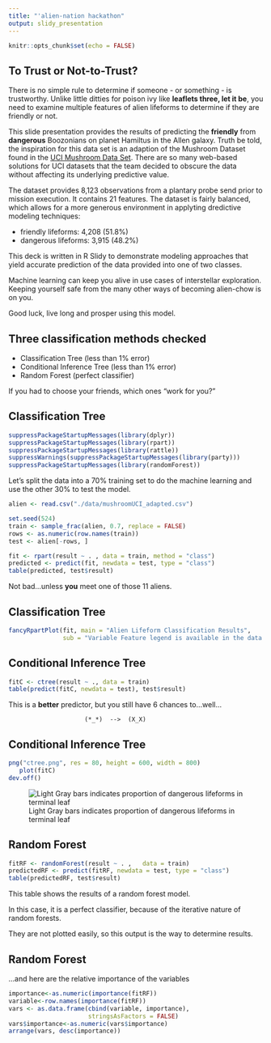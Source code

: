 ```yaml
---
title: "'alien-nation hackathon"
output: slidy_presentation
---
```


```r
knitr::opts_chunk$set(echo = FALSE)
```

## To Trust or Not-to-Trust?

There is no simple rule to determine if someone - or something - is trustworthy. Unlike little ditties for poison ivy like __leaflets three, let it be__, you need to examine multiple features of alien lifeforms to determine if they are friendly or not.

This slide presentation provides the results of predicting the __friendly__ from __dangerous__ Boozonians on planet Hamiltus in the Allen galaxy. Truth be told, the inspiration for this data set is an adaption of the Mushroom Dataset found in the [UCI Mushroom Data Set][1]. There are so many web-based solutions for UCI datasets that the team decided to obscure the data without affecting its underlying predictive value.

The dataset provides 8,123 observations from a plantary probe send prior to mission execution. It contains 21 features. The dataset is fairly balanced, which allows for a more generous environment in applyting dredictive modeling techniques:

*  friendly lifeforms: 4,208 (51.8%)
* dangerous lifeforms: 3,915 (48.2%)

This deck is written in R Slidy to demonstrate modeling approaches that yield accurate prediction of the data provided into one of two classes. 

Machine learning can keep you alive in use cases of interstellar exploration. Keeping yourself safe from the many other ways of becoming alien-chow is on you.

Good luck, live long and prosper using this model.

## Three classification methods checked

- Classification Tree (less than 1% error)
- Conditional Inference Tree (less than 1% error)
- Random Forest (perfect classifier)

If you had to choose your friends, which ones "work for you?"

## Classification Tree

```r

suppressPackageStartupMessages(library(dplyr))
suppressPackageStartupMessages(library(rpart))
suppressPackageStartupMessages(library(rattle))
suppressWarnings(suppressPackageStartupMessages(library(party)))
suppressPackageStartupMessages(library(randomForest))
```

Let's split the data into a 70% training set to do the machine learning and use the other 30% to test the model.

```r
alien <- read.csv("./data/mushroomUCI_adapted.csv")

set.seed(524)
train <- sample_frac(alien, 0.7, replace = FALSE)
rows <- as.numeric(row.names(train))
test <- alien[-rows, ]

fit <- rpart(result ~ . , data = train, method = "class")
predicted <- predict(fit, newdata = test, type = "class")
table(predicted, test$result)
```

Not bad...unless **you** meet one of those 11 aliens.

## Classification Tree

```r
fancyRpartPlot(fit, main = "Alien Lifeform Classification Results",
               sub = "Variable Feature legend is available in the data dictionary")
```

## Conditional Inference Tree
```r
fitC <- ctree(result ~ ., data = train)
table(predict(fitC, newdata = test), test$result)
```

This is a __better__ predictor, but you still have 6 chances to...well... 
             
                         (*_*)  -->  (X_X)

## Conditional Inference Tree
``` r

png("ctree.png", res = 80, height = 600, width = 800) 
   plot(fitC)
dev.off()

```
![Light Gray bars indicates proportion of dangerous lifeforms in terminal leaf](ctree.png)


## Random Forest
``` r

fitRF <- randomForest(result ~ . ,   data = train)
predictedRF <- predict(fitRF, newdata = test, type = "class")
table(predictedRF, test$result)
```
This table shows the results of a random forest model.

In this case, it is a perfect classifier, because of the iterative nature of random forests. 

They are not plotted easily, so this output is the way to determine results.

## Random Forest

...and here are the relative importance of the variables
``` r
importance<-as.numeric(importance(fitRF))
variable<-row.names(importance(fitRF))
vars <- as.data.frame(cbind(variable, importance),
                      stringsAsFactors = FALSE)
vars$importance<-as.numeric(vars$importance)
arrange(vars, desc(importance))
```

[1]: https://archive.ics.uci.edu/ml/datasets/Mushroom 